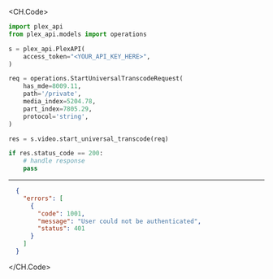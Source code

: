 
<CH.Code>
```python StartUniversalTranscode.py
import plex_api
from plex_api.models import operations

s = plex_api.PlexAPI(
    access_token="<YOUR_API_KEY_HERE>",
)

req = operations.StartUniversalTranscodeRequest(
    has_mde=8009.11,
    path='/private',
    media_index=5204.78,
    part_index=7805.29,
    protocol='string',
)

res = s.video.start_universal_transcode(req)

if res.status_code == 200:
    # handle response
    pass
```
---

```json Example Response
  {
    "errors": [
      {
        "code": 1001,
        "message": "User could not be authenticated",
        "status": 401
      }
    ]
  }
```
</CH.Code>

